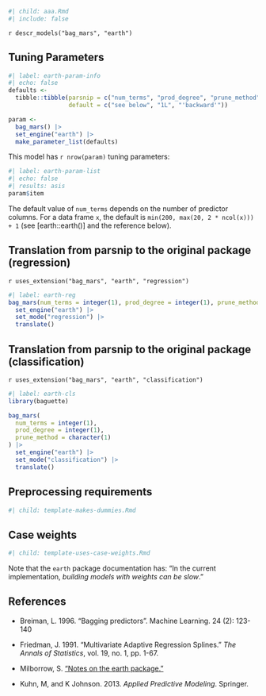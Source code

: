 ```r
#| child: aaa.Rmd
#| include: false
```

`r descr_models("bag_mars", "earth")`

## Tuning Parameters

```r
#| label: earth-param-info
#| echo: false
defaults <- 
  tibble::tibble(parsnip = c("num_terms", "prod_degree", "prune_method"),
                 default = c("see below", "1L", "'backward'"))

param <-
  bag_mars() |> 
  set_engine("earth") |> 
  make_parameter_list(defaults)
```

This model has `r nrow(param)` tuning parameters:

```r
#| label: earth-param-list
#| echo: false
#| results: asis
param$item
```

The default value of `num_terms` depends on the number of predictor columns. For a data frame `x`, the default is `min(200, max(20, 2 * ncol(x))) + 1` (see [earth::earth()] and the reference below). 

## Translation from parsnip to the original package (regression)

`r uses_extension("bag_mars", "earth", "regression")`

```r
#| label: earth-reg
bag_mars(num_terms = integer(1), prod_degree = integer(1), prune_method = character(1)) |> 
  set_engine("earth") |> 
  set_mode("regression") |> 
  translate()
```

## Translation from parsnip to the original package (classification)

`r uses_extension("bag_mars", "earth", "classification")`

```r
#| label: earth-cls
library(baguette)

bag_mars(
  num_terms = integer(1),
  prod_degree = integer(1),
  prune_method = character(1)
) |> 
  set_engine("earth") |> 
  set_mode("classification") |> 
  translate()
```

## Preprocessing requirements

```r
#| child: template-makes-dummies.Rmd
```

## Case weights

```r
#| child: template-uses-case-weights.Rmd
```

Note that the `earth` package documentation has: "In the current implementation, _building models with weights can be slow_."

## References

 - Breiman, L. 1996. "Bagging predictors". Machine Learning. 24 (2): 123-140
 
 - Friedman, J. 1991. "Multivariate Adaptive Regression Splines." _The Annals of Statistics_, vol. 19, no. 1, pp. 1-67.
 
 - Milborrow, S. ["Notes on the earth package."](http://www.milbo.org/doc/earth-notes.pdf) 
 
 - Kuhn, M, and K Johnson. 2013. _Applied Predictive Modeling_. Springer.

